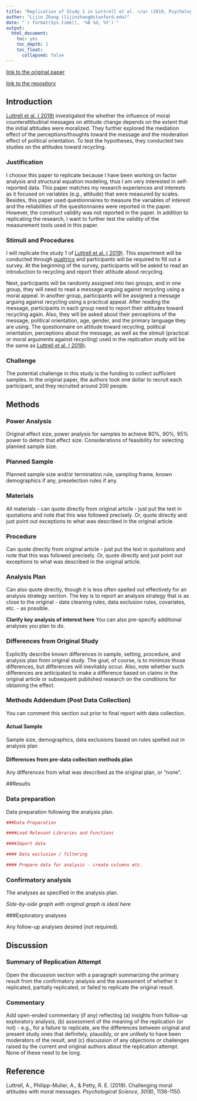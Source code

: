 ```yaml
---
title: "Replication of Study 1 in Luttrell et al. </a> (2019, Psychological Science)"
author: "Lijin Zhang (lijinzhang@stanford.edu)"
date: "`r format(Sys.time(), '%B %d, %Y')`"
output:
  html_document:
    toc: yes
    toc_depth: 3
    toc_float:
      collapsed: false
---
```


<!-- Replication reports should all use this template to standardize reporting across projects.  These reports will be public supplementary materials that accompany the summary report(s) of the aggregate results. -->

[link to the original paper](https://github.com/psych251/luttrell2019/blob/main/original_paper/Challenging%20Moral%20Attitudes%20With%20Moral%20Messages.pdf)

[link to the repository](https://github.com/psych251/luttrell2019)

## Introduction

<a href="#reference">Luttrell et al. ( 2019)</a> investigated the whether the influence of moral counterattitudinal messages on attitude change depends on the extent that the initial attitudes were moralized.  They further explored the mediation effect of the perceptions/thoughts toward the message and the moderation effect of political orientation. To test the hypotheses, they conducted two studies on the attitudes toward recycling.


### Justification
I choose this paper to replicate because I have been working on factor analysis and structural equation modeling, thus I am very interested in self-reported data. This paper matches my research experiences and interests as it focused on variables (e.g., attitude) that were measured by scales. Besides, this paper used questionnaires to measure the variables of interest and the reliabilities of the questionnaires were reported in the paper. However, the construct validity was not reported in the paper. In addition to replicating the research, I want to further test the validity of the measurement tools used in this paper.


### Stimuli and Procedures


I will replicate the study 1 of <a href="#reference">Luttrell et al. ( 2019)</a>. This experiment will be conducted through [qualtrics](https://www.qualtrics.com/) and participants will be required to fill out a survey. At the beginning of the survey, participants will be asked to read an introduction to recycling and report their attitude about recycling.


Next, participants will be randomly assigned into two groups, and in one group, they will need to read a message arguing against recycling using a moral appeal. In another group, participants will be assigned a message arguing against recycling using a practical appeal. After reading the message, participants in each group need to report their attitudes toward recycling again. Also, they will be asked about their perceptions of the message, political orientation, age, gender, and the primary language they are using. The questionnaire on attitude toward recycling, political orientation, perceptions about the message, as well as the stimuli (practical or moral arguments against recycling) used in the replication study will be the same as <a href="#reference">Luttrell et al. ( 2019)</a>.

### Challenge 
The potential challenge in this study is the funding to collect sufficient samples. In the original paper, the authors took one dollar to recruit each participant, and they recruited around 200 people.

## Methods

### Power Analysis

Original effect size, power analysis for samples to achieve 80%, 90%, 95% power to detect that effect size.  Considerations of feasibility for selecting planned sample size.

### Planned Sample

Planned sample size and/or termination rule, sampling frame, known demographics if any, preselection rules if any.

### Materials

All materials - can quote directly from original article - just put the text in quotations and note that this was followed precisely.  Or, quote directly and just point out exceptions to what was described in the original article.

### Procedure	

Can quote directly from original article - just put the text in quotations and note that this was followed precisely.  Or, quote directly and just point out exceptions to what was described in the original article.

### Analysis Plan

Can also quote directly, though it is less often spelled out effectively for an analysis strategy section.  The key is to report an analysis strategy that is as close to the original - data cleaning rules, data exclusion rules, covariates, etc. - as possible.  

**Clarify key analysis of interest here**  You can also pre-specify additional analyses you plan to do.

### Differences from Original Study

Explicitly describe known differences in sample, setting, procedure, and analysis plan from original study.  The goal, of course, is to minimize those differences, but differences will inevitably occur.  Also, note whether such differences are anticipated to make a difference based on claims in the original article or subsequent published research on the conditions for obtaining the effect.

### Methods Addendum (Post Data Collection)

You can comment this section out prior to final report with data collection.

#### Actual Sample
  Sample size, demographics, data exclusions based on rules spelled out in analysis plan

#### Differences from pre-data collection methods plan
  Any differences from what was described as the original plan, or “none”.


##Results


### Data preparation

Data preparation following the analysis plan.
	
```r
###Data Preparation

####Load Relevant Libraries and Functions

####Import data

#### Data exclusion / filtering

#### Prepare data for analysis - create columns etc.
```

### Confirmatory analysis

The analyses as specified in the analysis plan.  

*Side-by-side graph with original graph is ideal here*

###Exploratory analyses

Any follow-up analyses desired (not required).  

## Discussion

### Summary of Replication Attempt

Open the discussion section with a paragraph summarizing the primary result from the confirmatory analysis and the assessment of whether it replicated, partially replicated, or failed to replicate the original result.  

### Commentary

Add open-ended commentary (if any) reflecting (a) insights from follow-up exploratory analysis, (b) assessment of the meaning of the replication (or not) - e.g., for a failure to replicate, are the differences between original and present study ones that definitely, plausibly, or are unlikely to have been moderators of the result, and (c) discussion of any objections or challenges raised by the current and original authors about the replication attempt.  None of these need to be long.


## Reference
<a name="#reference"></a>
Luttrell, A., Philipp-Muller, A., & Petty, R. E. (2019). Challenging moral attitudes with moral messages. *Psychological Science, 30*(8), 1136-1150.
